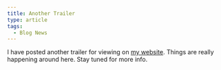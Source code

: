 ```yaml
---
title: Another Trailer
type: article
tags:
  - Blog News
---
```


I have posted another trailer for viewing on [my website](http://www.tjdraper.com/index.html). Things are really happening around here. Stay tuned for more info.
